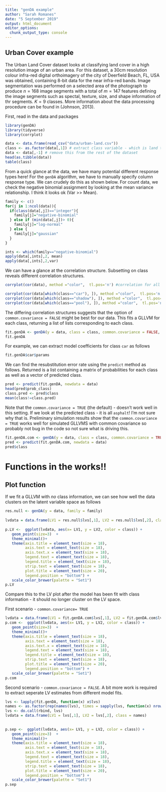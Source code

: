 ```yaml
---
title: "genDA example"
author: "Sarah Romanes"
date: "5 September 2019"
output: html_document
editor_options: 
  chunk_output_type: console
---
```


## Urban Cover example

The Urban Land Cover dataset looks at classifying land cover in a high resolution image of an urban area. For this dataset, a 30cm resolution colour infra-red digital orthoimagery of the city of Deerfield Beach, FL, USA was obtained, containing 8-bit data for the near infra-red bands. Image segmentation was performed on a selected area of the photograph to produce $n = 168$ image segments with a total of $m = 147$ features defining the image segments such as spectal, texture, size, and shape information of thr segments. $K = 9$ classes. More information about the data processing procedure can be found in (Johnson, 2013).
	
First, read in the data and packages

```r
library(genDA)
library(tidyverse)
library(corrplot)
```

```r
data <- data.frame(read_csv("data/urban-land.csv"))
class <- as.factor(data[,1]) # extract class variable - which is land type
data <- data[,-1] # remove this from the rest of the dataset
head(as.tibble(data))
table(class)
```

From a quick glance at the data, we have many potential different response types here! For the `genDA` algorithm, we have to manually specify column response type. We can crudely do this as shown below. For count data, we check the negative binomial assignment by looking at the mean variance relationship. I think it looks ok (Var >> Mean).

```r

family <- c()
for(j in 1:ncol(data)){
  if(class(data[,j])=="integer"){
    family[j]="negative-binomial"
  } else if (min(data[,j])> 0){
    family[j]="log-normal"
  } else {
    family[j]="gaussian"
  }
}

ints <- which(family=="negative-binomial")
apply(data[,ints],2, mean)
apply(data[,ints],2,var)
```

We can have a glance at the correlation structure. Subsetting on class reveals different correlation structures.

```r
corrplot(cor(data), method ="color",  tl.pos='n') #correlation for all classes

corrplot(cor(data[which(class=="car"), ]), method ="color",  tl.pos='n') #correlation for car class
corrplot(cor(data[which(class=="shadow"), ]), method ="color",  tl.pos='n') #correlation for shadow class
corrplot(cor(data[which(class=="pool"), ]), method ="color",  tl.pos='n') #correlation for pool class
```

The differing correlation structures suggests that the option of `common.covariance = FALSE` might be best for our data. This fits a GLLVM for each class, returning a list of lists corresponding to each class.

```r
fit.genDA <- genDA(y = data, class = class, common.covariance = FALSE, family = family)
fit.genDA
```

For example, we can extract model coefficients for class `car` as follows
```r
fit.genDA$car$params
```

We can find the resubstitution error rate using the `predict` method as follows. Returned is a list containing a matrix of probabilities for each class as well as a vector of predicted class.
```r
pred <- predict(fit.genDA, newdata = data)
head(pred$prob_class)
class.pred <- pred$class
mean(class!=class.pred)
```

Note that the `common.covariance = TRUE` (the default) - doesn't work well in this setting. If we look at the predicted class - it is all `asphalt`! I'm not sure why that is. Preliminary simulation results show that the `common.covariance = TRUE` works well for simulated GLLVMS with common covariance so probably not bug in the code so not sure what is driving this.

```r
fit.genDA.com <- genDA(y = data, class = class, common.covariance = TRUE, family = family)
pred <- predict(fit.genDA.com, newdata = data)
pred$class
```


# Functions in the works!!

## Plot function

If we fit a GLLVM with *no* class information, we can see how well the data clusters on the latent variable space as follows

```r
res.null <- genDA(y = data, family = family)
 
lvdata = data.frame(LV1 = res.null$lvs[,1], LV2 = res.null$lvs[,2], class = class)
 
p.LV <-  ggplot(lvdata, aes(x= LV1, y = LV2, color = class)) + 
   geom_point(size=3)  + 
   theme_minimal()+
   theme(axis.title = element_text(size = 18), 
         axis.text = element_text(size = 18), 
         axis.text.x = element_text(size = 18), 
         legend.text = element_text(size = 18), 
         legend.title = element_text(size = 18), 
         strip.text = element_text(size = 18),
         plot.title = element_text(size = 20),
         legend.position = "bottom") + 
   scale_color_brewer(palette = "Set1")
p.LV
```

Compare this to the LV plot after the model has been fit with class information - it should no longer cluster on the LV space.

First scenario - `common.covariance= TRUE`

```r
lvdata = data.frame(LV1 = fit.genDA.com$lvs[,1], LV2 = fit.genDA.com$lvs[,2], class = class)
p.com <-  ggplot(lvdata, aes(x= LV1, y = LV2, color = class)) + 
   geom_point(size=3)  + 
   theme_minimal()+
   theme(axis.title = element_text(size = 18), 
         axis.text = element_text(size = 18), 
         axis.text.x = element_text(size = 18), 
         legend.text = element_text(size = 18), 
         legend.title = element_text(size = 18), 
         strip.text = element_text(size = 18),
         plot.title = element_text(size = 20),
         legend.position = "bottom") + 
   scale_color_brewer(palette = "Set1")
p.com
```

Second scenario - `common.covariance = FALSE`. A bit more work is required to extract seperate LV estimates from different model fits.

```r

lvs <- lapply(fit.genDA, function(x) x$lvs)
names <- as.factor(rep(names(lvs), times = sapply(lvs, function(x) nrow(x))))
lvs <- do.call(rbind, lvs)
lvdata = data.frame(LV1 = lvs[,1], LV2 = lvs[,2], class = names)
 
 
p.sep <-  ggplot(lvdata, aes(x= LV1, y = LV2, color = class)) + 
   geom_point(size=3)  + 
   theme_minimal()+
   theme(axis.title = element_text(size = 18), 
         axis.text = element_text(size = 18), 
         axis.text.x = element_text(size = 18), 
         legend.text = element_text(size = 18), 
         legend.title = element_text(size = 18), 
         strip.text = element_text(size = 18),
         plot.title = element_text(size = 20),
         legend.position = "bottom") + 
   scale_color_brewer(palette = "Set1")
p.sep
```

